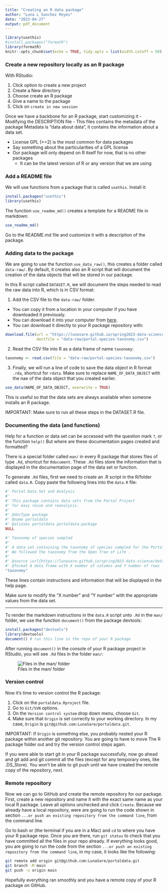 ```yaml
---
title: "Creating an R data package"
author: "Luna L Sanchez Reyes"
date: "2023-04-27"
output: pdf_document
---
```


```r
library(usethis)
#install.packages("formatR")
library(formatR)
knitr::opts_chunk$set(echo = TRUE, tidy.opts = list(width.cutoff = 50), tidy = TRUE)
```

### Create a new repository locally as an R package

With RStudio:

1. Click option to create a new project
2. Create a New directory
3. Choose create an R package
4. Give a name to the package
5. Click on `create in new session`

Once we have a backbone for an R package, start customizing it
- Modifying the DESCRIPTION file
- This files contains the metadata of the package
Metadata is "data about data", it contains the information about a data set.

- License GPL (>=2) is the most common for data packages
- Say something about the particularities of a GPL license
- Our package will only depend on R itself for now, that is no other packages 
  - It can be the latest version of R or any version that we are using


### Add a README file

We will use functions from a package that is called `usethis`. Install it:

```r
install.packages("usethis")
library(usethis)
```
The function `use_readme_md()` creates a template for a README file in markdown:
```r
use_readme_md()
```

Go to the README.md file and customize it with a description of the package.

### Adding data to the package

We are going to use the function `use_data_raw()`, this creates a folder called `data-raw/`. By default, it creates also an R script that will document the creation of the data objects that will be stored in our package.

In this R script called `DATASET.R`, we will document the steps needed to read the raw data into R, which is in CSV format:

1. Add the CSV file to the `data-raw/` folder. 
  - You can copy it from a location in your computer if you have downloaded it previously.
  - You can download it into your computer from [here](https://lunasare.github.io/spring2023-data-science/data/portal-species-taxonomy.csv).
  - You can download it directly to your R package repository with:
```r
download.file(url = "https://lunasare.github.io/spring2023-data-science/data/portal-species-taxonomy.csv",
              destfile = "data-raw/portal-species-taxonomy.csv")
```
2. Read the CSV file into R as a data frame of name `taxonomy`:
```r
taxonomy <- read.csv(file = "data-raw/portal-species-taxonomy.csv")
```
3. Finally, we will run a line of code to save the data object in R format `.rda`, shortcut for `rdata`. Make sure to replace `NAME_OF_DATA_OBJECT` with the nae of the data object that you created earlier.
```r
use_data(NAME_OF_DATA_OBJECT, overwrite = TRUE)
```
This is useful so that the data sets are always available when someone installs an R package.

IMPORTANT: Make sure to run all these steps in the DATASET.R file.

### Documenting the data (and functions)

Help for a function or data set can be accessed with the question mark `?`, or the function `help()`
But where are these documentation pages created and formatted?

There is a special folder called `man/` in every R package that stores files of type `.Rd`, shortcut for `Rdocument`.
These `.Rd` files store the information that is displayed in the documentation page of the data set or function.

To generate `.Rd` files, first we need to create an .R script in the R/folder called `data.R`.
Copy paste the following lines into the `data.R` file:

```r
#' Portal Data Set and Analysis
#'
#' This package contains data sets from the Portal Project
#' for easy reuse and reanalysis.
#'
#' @docType package
#' @name portaldata
#' @aliases portaldata portaldata-package
NULL

#' Taxonomy of species sampled
#'
#' A data set containing the taxonomy of species sampled for the Portal Project Data.
#' We followed the taxonomy from the Open Tree of Life .
#'
#' @source \url{https://lunasare.github.io/spring2023-data-science/data/portal-species-taxonomy.csv}
#' @format A data frame with X number of columns and Y number of rows
"taxonomy"
```

These lines contain instructions and information that will be displayed in the help page.

Make sure to modify the "X number" and "Y number" with the appropriate values from the data set.

---

To render the markdown instructions in the `data.R` script unto `.Rd` in the `man/` folder, we use the function `document()` from the package devtools:

```r
install.packages("devtools")
library(devtools)
document() # run this line in the repo of your R package
```

After running `document()` in the console of your R package project in RStudio, you will see `.Rd` files in the folder `man/`:

![Files in the man/ folder](../figs/man-folder.png)


### Version control

Now it's time to version control the R package:

1. Click on the `portaldata.Rproject` file.
2. Go to `Git/SVN` options.
3. On the `Version control system` drop down menu, choose `Git`.
4. Make sure that `Origin` is set correctly to your working directory. In my case, `Origin` is `git@github.com:LunaSare/portaldata.git`.

IMPORTANT: If `Origin` is something else, you probably nested your R package within another git repository. You are going to have to move The R package folder out and try the version control steps again.

If you were able to start git in your R package successfully, now go ahead and git add and git commit all the files (except for any temporary ones, like .DS_Store).
You won't be able to git push until we have created the remote copy of the repository, next.

### Remote repository

Now we can go to GitHub and create the remote repository for our package.
First, create a new repository and name it with the exact same name as your local R package. Leave all options unchecked and click `Create`.
Because we already have a local repository, were are going to run the code shown in section `...or push an existing repository from the command line`, from the command line.

Go to bash or (the terminal if you are in a Mac) and `cd` to where you have your R package repo. Once you are there, run `git status` to check that you have committed all the files in your repo already. If everything looks good, you are going to run the code from the section `...or push an existing repository from the command line`, in my case, it looks like the following:
```bash
git remote add origin git@github.com:LunaSare/portaldata.git
git branch -M main
git push -u origin main
```
Hopefully everything ran smoothly and you have a remote copy of your R package on GitHub.

